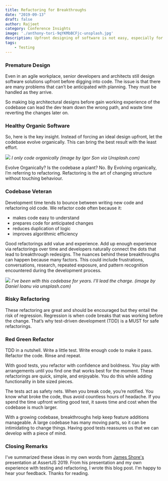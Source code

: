 ```yaml
---
title: Refactoring for Breakthroughs 
date: "2019-09-13"
draft: false
author: Rajjeet
category: Conference Insights
image: './anthony-tori-9qYKMbBCFjc-unsplash.jpg'
description: Upfront designing of software is not easy, especially for large unpredictable projects. See the role of that refactoring and testing play in developing complex software that matures over time.    
tags:
    - Testing
---
```

### Premature Design
Even in an agile workplace, senior developers and architects still design software solutions upfront before digging into code. The issue is that there are many problems that can’t be anticipated with planning. They must be handled as they arrive. 

So making big architectural designs before gain working experience of the codebase can lead the dev team down the wrong path, and waste time reverting the changes later on.

### Healthy Organic Software
So, here is the key insight. Instead of forcing an ideal design upfront, let the codebase evolve organically. This can bring the best result with the least effort.

![](igor-son-FV_PxCqgtwc-unsplash.jpg)
_I only code organically (image by Igor Son via Unsplash.com)_

Evolve Organically? Is the codebase a plant? No. By Evolving organically, I’m referring to refactoring.  Refactoring is the art of changing structure without touching behaviour. 

### Codebase Veteran
Development time tends to bounce between writing new code and refactoring old code. We refactor code often because it:
* makes code easy to understand 
* prepares code for anticipated changes
* reduces duplication of logic 
* improves algorithmic efficiency 

Good refactorings add value and experience. Add up enough experience via refactorings over time and developers naturally connect the dots that lead to breakthrough redesigns. The nuances behind these breakthroughs can happen because many factors. This could include frustrations, conversations, research, repeated exposure, and pattern recognition encountered during the development process. 

![](daniel-ioanu-jjGupGhhqDc-unsplash.jpg)
_I've been with this codebase for years. I'll lead the charge. (image by Daniel Ioanu via unsplash.com)_

### Risky Refactoring
These refactoring are great and should be encouraged but they entail the risk of regression. Regression is when code breaks that was working before the change. That’s why test-driven development (TDD) is a MUST for safe refactorings. 

### Red Green Refactor
TDD in a nutshell. Write a little test. Write enough code to make it pass. Refactor the code. Rinse and repeat. 

With good tests, you refactor with confidence and boldness. You play with arrangements until you find one that works best for the moment. These refactorings are quick, simple, and enjoyable. You do this while adding functionality in bite sized pieces.

The tests act as safety nets. When you break code, you’re notified. You know what broke the code, thus avoid countless hours of headache. If you spend the time upfront writing good test, it saves time and cost when the codebase is much larger. 

With a growing codebase, breakthroughs help keep feature additions manageable. A large codebase has many moving parts, so it can be intimidating to change things. Having good tests reassures us that we can develop with a piece of mind. 

### Closing Remarks
I've summarized these ideas in my own words from [James Shore's](https://www.jamesshore.com/) presentation at AssertJS 2019. From his presentation and my own experience with testing and refactoring, I wrote this blog post. I'm happy to hear your feedback. Thanks for reading.